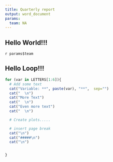 ```yaml
---
title: Quarterly report
output: word_document
params:
  team: NA
---
```

## Hello World!!!
`r params$team`

## Hello Loop!!!
```r
for (var in LETTERS[1:6]){
  # Add some text
  cat("Variable: **", paste(var), "**",  sep="")  
  cat("  \n")  
  cat("More Text")    
  cat("  \n")  
  cat("Even more text")  
  cat("  \n")

  # Create plots.....

  # insert page break
  cat("\n")
  cat("#####\n")
  cat("\n")


}
```